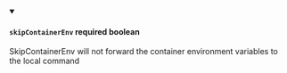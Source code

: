 
<details className="config-field" data-expandable="false" open>
<summary>

#### `skipContainerEnv` <span class="config-field-required" data-required="false">required</span> <span class="config-field-type">boolean</span> <span class="config-field-default"></span>

SkipContainerEnv will not forward the container environment variables to the local command

</summary>



</details>
